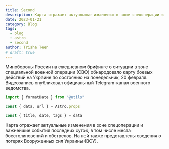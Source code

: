 ```yaml
---
title: Second
description: Карта отражает актуальные изменения в зоне спецоперации и важнейшие события последних суток, в том числе места боестолкновений и обстрелов.
date: 2023-01-21
category: Blog
tags:
  - blog
  - astro
  - second
author: Trisha Teen
# draft: true
---
```


Минобороны России на ежедневном брифинге о ситуации в зоне специальной военной операции (СВО) обнародовало карту боевых действий на Украине по состоянию на понедельник, 20 февраля. Видеозапись опубликовал официальный Telegram-канал военного ведомства.

```js
import { formatDate } from "@utils"

const { data, url } = Astro.props

const { title, date, tags } = data
```

Карта отражает актуальные изменения в зоне спецоперации и важнейшие события последних суток, в том числе места боестолкновений и обстрелов. На ней также представлены сведения о потерях Вооруженных сил Украины (ВСУ).
